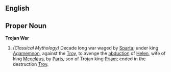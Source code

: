 ==English==

==Proper Noun==
'''Trojan War'''
{{wikipedia}}
#''(Classical Mythology)'' Decade long war waged by [[Sparta]], under king [[Agamemnon]], against the [[Troy]], to avenge the [[abduction]] of [[Helen]], wife of king [[Menelaus]], by [[Paris]], son of Trojan king [[Priam]]; ended in the destruction [[Troy]].
